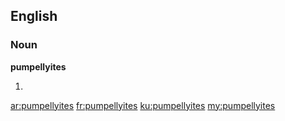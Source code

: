 ==English==

===Noun===
'''pumpellyites'''

# {{plural of|pumpellyite}}

[[ar:pumpellyites]]
[[fr:pumpellyites]]
[[ku:pumpellyites]]
[[my:pumpellyites]]